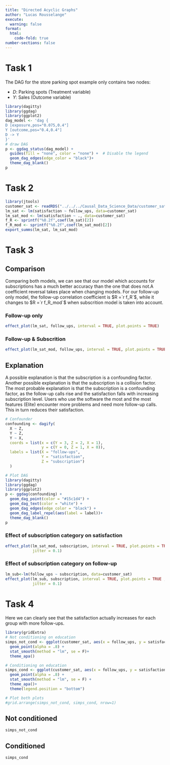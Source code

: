 ```yaml
---
title: "Directed Acyclic Graphs"
author: "Lucas Rousselange"
execute:
  warning: false
format:
  html:
    code-fold: true
number-sections: false
---
```


# Task 1
The DAG for the store parking spot example only contains two nodes:

* $D$: Parking spots (Treatment variable)
* $Y$: Sales (Outcome variable)

```r
library(dagitty)
library(ggdag)
library(ggplot2)
dag_model <- 'dag {
D [exposure,pos="0.075,0.4"]
Y [outcome,pos="0.4,0.4"]
D -> Y
}'
# draw DAG
p <- ggdag_status(dag_model) +
  guides(fill = "none", color = "none") +  # Disable the legend
  geom_dag_edges(edge_color = "black")+
  theme_dag_blank()
p

```

# Task 2
```r
library(jtools)
customer_sat <- readRDS("../../../Causal_Data_Science_Data/customer_sat.rds")
lm_sat <- lm(satisfaction ~ follow_ups, data=customer_sat)
lm_sat_mod <- lm(satisfaction ~ ., data=customer_sat)
f_R <- sprintf("%0.2f",coef(lm_sat)[2])
f_R_mod <- sprintf("%0.2f",coef(lm_sat_mod)[2])
export_summs(lm_sat, lm_sat_mod)
```

# Task 3 
## Comparison
Comparing both models, we can see that our model which accounts for subscriptions has a much better accuracy than the one that does not.A coefficient reversal takes place when changing models. For our follow-up only model, the follow-up correlation coefficient is $R =`r f_R`$, while it changes to $R =`r f_R_mod`$ when subscrition model is taken into account.

### Follow-up only 
```r
effect_plot(lm_sat, follow_ups, interval = TRUE, plot.points = TRUE)
```

### Follow-up & Subscrition
```r
effect_plot(lm_sat_mod, follow_ups, interval = TRUE, plot.points = TRUE)
```
## Explanation 
A possible explanation is that the subscription is a confounding factor. Another possible explanation is that the subscription is a collision factor. The most probable explanation is that the subscription is a confounding factor, as the follow-up calls rise and the satisfaction falls with increasing subscription level. Users who use the software the most and the most features (Elite) encounter more problems and need more follow-up calls. This in turn reduces their satisfaction. 

```r
# Confounder
confounding <- dagify(
  X ~ Z,
  Y ~ Z,
  Y ~ X,
  coords = list(x = c(Y = 3, Z = 2, X = 1),
                y = c(Y = 0, Z = 1, X = 0)),
  labels = list(X = "follow-ups",
                Y = "satisfaction",
                Z = "subscription")
  )

# Plot DAG
library(dagitty)
library(ggdag)
library(ggplot2)
p <- ggdag(confounding) +
  geom_dag_point(color = "#15c1d4") +
  geom_dag_text(color = "white") +
  geom_dag_edges(edge_color = "black") +
  geom_dag_label_repel(aes(label = label))+
  theme_dag_blank()
p
```

### Effect of subscription category on satisfaction
```r
effect_plot(lm_sat_mod, subscription, interval = TRUE, plot.points = TRUE , 
            jitter = 0.1)
```
### Effect of subscription category on follow-up
```r
lm_sub<-lm(follow_ups ~ subscription, data=customer_sat)
effect_plot(lm_sub, subscription, interval = TRUE, plot.points = TRUE , 
            jitter = 0.1)
```

# Task 4 
Here we can clearly see that the satisfaction actually increases for each group with more follow-ups.

```r
library(gridExtra)
# Not conditioning on education
simps_not_cond <- ggplot(customer_sat, aes(x = follow_ups, y = satisfaction)) +
  geom_point(alpha = .8) +
  stat_smooth(method = "lm", se = F)+
  theme_apa()

# Conditioning on education  
simps_cond <- ggplot(customer_sat, aes(x = follow_ups, y = satisfaction, color = subscription)) +
  geom_point(alpha = .8) +
  stat_smooth(method = "lm", se = F) +
  theme_apa()+
  theme(legend.position = "bottom")

# Plot both plots
#grid.arrange(simps_not_cond, simps_cond, nrow=1)
```

## Not conditioned 
```r
simps_not_cond
```

## Conditioned 
```r
simps_cond
```

